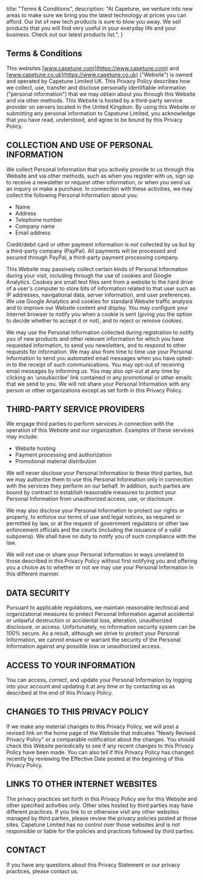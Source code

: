   title: "Terms & Conditions",
  description:
    "At Capetune, we venture into new areas to make sure we bring you the latest technology at prices you can afford. Our list of new tech products is sure to blow you away. We sell products that you will find very useful in your everyday life and your business. Check out our latest products list.",
}

## Terms & Conditions

This websites [www.capetune.com](https://www.capetune.com) and [www.capetune.co.uk](https://www.capetune.co.uk) ("Website") is owned and operated by Capetune Limited UK. This Privacy Policy describes how we collect, use, transfer and disclose personally identifiable information ("personal information") that we may obtain about you through this Website and via other methods. This Website is hosted by a third-party service provider on servers located in the United Kingdom. By using this Website or submitting any personal information to Capetune Limited, you acknowledge that you have read, understood, and agree to be bound by this Privacy Policy.

## COLLECTION AND USE OF PERSONAL INFORMATION

We collect Personal Information that you actively provide to us through this Website and via other methods, such as when you register with us, sign up to receive a newsletter or request other information, or when you send us an inquiry or make a purchase. In connection with these activities, we may collect the following Personal Information about you:

- Name
- Address
- Telephone number
- Company name
- Email address

Credit/debit card or other payment information is not collected by us but by a third-party company (PayPal). All payments will be processed and secured through PayPal, a third-party payment processing company.

This Website may passively collect certain kinds of Personal Information during your visit, including through the use of cookies and Google Analytics. Cookies are small text files sent from a website to the hard drive of a user's computer to store bits of information related to that user such as IP addresses, navigational data, server information, and user preferences. We use Google Analytics and cookies for standard Website traffic analysis and to improve our Website content and display. You may configure your Internet browser to notify you when a cookie is sent (giving you the option to decide whether to accept it or not), and to reject or remove cookies.

We may use the Personal Information collected during registration to notify you of new products and other relevant information for which you have requested information, to send you newsletters, and to respond to other requests for information. We may also from time to time use your Personal Information to send you automated email messages when you have opted-in to the receipt of such communications. You may opt-out of receiving email messages by informing us. You may also opt-out at any time by clicking an 'unsubscribe' link contained in any promotional or other emails that we send to you. We will not share your Personal Information with any person or other organizations except as set forth in this Privacy Policy.

## THIRD-PARTY SERVICE PROVIDERS

We engage third parties to perform services in connection with the operation of this Website and our organization. Examples of these services may include:

- Website hosting
- Payment processing and authorization
- Promotional material distribution

We will never disclose your Personal Information to these third parties, but we may authorize them to use this Personal Information only in connection with the services they perform on our behalf. In addition, such parties are bound by contract to establish reasonable measures to protect your Personal Information from unauthorized access, use, or disclosure.

We may also disclose your Personal Information to protect our rights or property, to enforce our terms of use and legal notices, as required or permitted by law, or at the request of government regulators or other law enforcement officials and the courts (including the issuance of a valid subpoena). We shall have no duty to notify you of such compliance with the law.

We will not use or share your Personal Information in ways unrelated to those described in this Privacy Policy without first notifying you and offering you a choice as to whether or not we may use your Personal Information in this different manner.

## DATA SECURITY

Pursuant to applicable regulations, we maintain reasonable technical and organizational measures to protect Personal Information against accidental or unlawful destruction or accidental loss, alteration, unauthorized disclosure, or access. Unfortunately, no information security system can be 100% secure. As a result, although we strive to protect your Personal Information, we cannot ensure or warrant the security of the Personal Information against any possible loss or unauthorized access.

## ACCESS TO YOUR INFORMATION

You can access, correct, and update your Personal Information by logging into your account and updating it at any time or by contacting us as described at the end of this Privacy Policy.

## CHANGES TO THIS PRIVACY POLICY

If we make any material changes to this Privacy Policy, we will post a revised link on the home page of the Website that indicates "Newly Revised Privacy Policy" or a comparable notification about the changes. You should check this Website periodically to see if any recent changes to this Privacy Policy have been made. You can also tell if this Privacy Policy has changed recently by reviewing the Effective Date posted at the beginning of this Privacy Policy.

## LINKS TO OTHER INTERNET WEBSITES

The privacy practices set forth in this Privacy Policy are for this Website and other specified activities only. Other sites hosted by third parties may have different practices. If you link to or otherwise visit any other websites managed by third parties, please review the privacy policies posted at those sites. Capetune Limited has no control over those websites and is not responsible or liable for the policies and practices followed by third parties.

## CONTACT

If you have any questions about this Privacy Statement or our privacy practices, please contact us.
